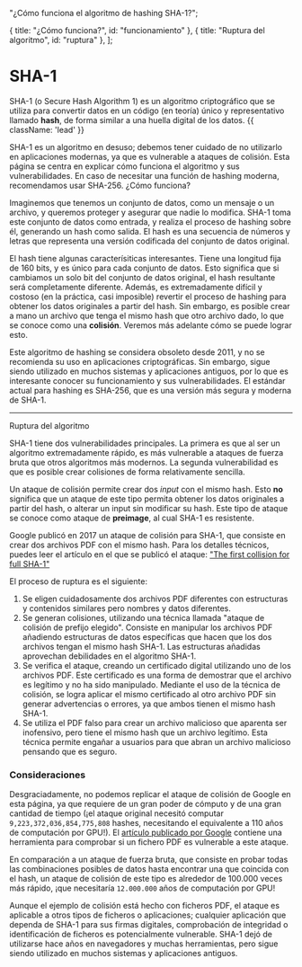 
  "¿Cómo funciona el algoritmo de hashing SHA-1?";

  { title: "¿Cómo funciona?", id: "funcionamiento" },
  { title: "Ruptura del algoritmo", id: "ruptura" },
];

# SHA-1
SHA-1 (o Secure Hash Algorithm 1) es un algoritmo criptográfico que se utiliza para
convertir datos en un código (en teoría) único y representativo llamado **hash**, de forma
similar a una huella digital de los datos. {{ className: 'lead' }}

<Note>
  SHA-1 es un algoritmo en desuso; debemos tener cuidado de no utilizarlo en aplicaciones
  modernas, ya que es vulnerable a ataques de colisión. Esta página se centra en explicar
  cómo funciona el algoritmo y sus vulnerabilidades. En caso de necesitar una función de
  hashing moderna, recomendamos usar SHA-256.
</Note>

<Heading level={2} id="funcionamiento">
  ¿Cómo funciona?
</Heading>

Imaginemos que tenemos un conjunto de datos, como un mensaje o un archivo, y queremos
proteger y asegurar que nadie lo modifica. SHA-1 toma este conjunto de datos como entrada,
y realiza el proceso de hashing sobre él, generando un hash como salida. El hash es una
secuencia de números y letras que representa una versión codificada del conjunto de datos
original.

<HashingExampleImages index={0} />

El hash tiene algunas caracterísiticas interesantes. Tiene una longitud fija de 160 bits,
y es único para cada conjunto de datos. Esto significa que si cambiamos un solo bit del
conjunto de datos original, el hash resultante será completamente diferente. Además, es
extremadamente difícil y costoso (en la práctica, casi imposible) revertir el proceso de
hashing para obtener los datos originales a partir del hash. Sin embargo, es posible
crear a mano un archivo que tenga el mismo hash que otro archivo dado, lo que se conoce
como una **colisión**. Veremos más adelante cómo se puede lograr esto.

Este algoritmo de hashing se considera obsoleto desde 2011, y no se recomienda su uso
en aplicaciones criptográficas. Sin embargo, sigue siendo utilizado en muchos sistemas
y aplicaciones antiguos, por lo que es interesante conocer su funcionamiento y sus
vulnerabilidades. El estándar actual para hashing es SHA-256, que es una versión más
segura y moderna de SHA-1.

---

<Heading level={2} id="ruptura">
  Ruptura del algoritmo
</Heading>

SHA-1 tiene dos vulnerabilidades principales. La primera es que al ser un algoritmo
extremadamente rápido, es más vulnerable a ataques de fuerza bruta que otros algoritmos
más modernos. La segunda vulnerabilidad es que es posible crear colisiones de forma
relativamente sencilla.

Un ataque de colisión permite crear dos _input_ con el mismo hash. Esto **no** significa
que un ataque de este tipo permita obtener los datos originales a partir del hash, o
alterar un input sin modificar su hash. Este tipo de ataque se conoce como ataque de
**preimage**, al cual SHA-1 es resistente.

Google publicó en 2017 un ataque de colisión para SHA-1, que consiste en crear dos
archivos PDF con el mismo hash. Para los detalles técnicos, puedes leer el artículo en
el que se publicó el ataque: 
<a href="https://shattered.io/static/shattered.pdf" target="_blank">"The first collision for full SHA-1"</a>

El proceso de ruptura es el siguiente:

1. Se eligen cuidadosamente dos archivos PDF diferentes con estructuras y contenidos
similares pero nombres y datos diferentes.
2. Se generan colisiones, utilizando una técnica llamada "ataque de colisión de prefijo
elegido". Consiste en manipular los archivos PDF añadiendo estructuras de datos
específicas que hacen que los dos archivos tengan el mismo hash SHA-1. Las estructuras
añadidas aprovechan debilidades en el algoritmo SHA-1.
3. Se verifica el ataque, creando un certificado digital utilizando uno de los archivos
PDF. Este certificado es una forma de demostrar que el archivo es legítimo y no ha sido
manipulado. Mediante el uso de la técnica de colisión, se logra aplicar el mismo
certificado al otro archivo PDF sin generar advertencias o errores, ya que ambos tienen
el mismo hash SHA-1.
4. Se utiliza el PDF falso para crear un archivo malicioso que aparenta ser inofensivo,
pero tiene el mismo hash que un archivo legítimo. Esta técnica permite engañar a usuarios
para que abran un archivo malicioso pensando que es seguro.

### Consideraciones
Desgraciadamente, no podemos replicar el ataque de colisión de Google en esta página, ya
que requiere de un gran poder de cómputo y de una gran cantidad de tiempo (¡el ataque
original necesitó computar `9,223,372,036,854,775,808` hashes, necesitando el equivalente
a 110 años de computación por GPU!). El [artículo publicado por Google](https://shattered.io/)
contiene una herramienta para comprobar si un fichero PDF es vulnerable a este ataque.

En comparación a un ataque de fuerza bruta, que consiste en probar todas las combinaciones
posibles de datos hasta encontrar una que coincida con el hash, un ataque de colisión
de este tipo es alrededor de 100.000 veces más rápido, ¡que necesitaría `12.000.000` años
de computación por GPU!

Aunque el ejemplo de colisión está hecho con ficheros PDF, el ataque es aplicable a otros
tipos de ficheros o aplicaciones; cualquier aplicación que dependa de SHA-1 para sus
firmas digitales, comprobación de integridad o identificación de ficheros es
potencialmente vulnerable. SHA-1 dejó de utilizarse hace años en navegadores y muchas
herramientas, pero sigue siendo utilizado en muchos sistemas y aplicaciones antiguos.